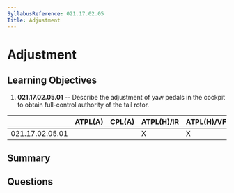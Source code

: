 ```yaml
---
SyllabusReference: 021.17.02.05
Title: Adjustment
---
```


# Adjustment

## Learning Objectives

1. **021.17.02.05.01** -- Describe the adjustment of yaw pedals in the cockpit
   to obtain full-control authority of the tail rotor.

|                 | ATPL(A) | CPL(A) | ATPL(H)/IR | ATPL(H)/VFR | CPL(H) | IR  | CBIR(A) |
| --------------- | ------- | ------ | ---------- | ----------- | ------ | --- | ------- |
| 021.17.02.05.01 |         |        | X          | X           | X      |     |         |

## Summary

## Questions
